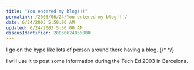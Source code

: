 ```yaml
---
title: "You entered my blog!!!"
permalink: /2003/06/24/You-entered-my-blog!!!/
date: 6/24/2003 5:50:00 AM
updated: 6/24/2003 5:50:00 AM
disqusIdentifier: 20030624055000
---
```




I go on the hype like lots of person around there having a blog.
{/* <!-- more --> */}

I will use it to post some information during the Tech Ed 2003 in 
Barcelona.
